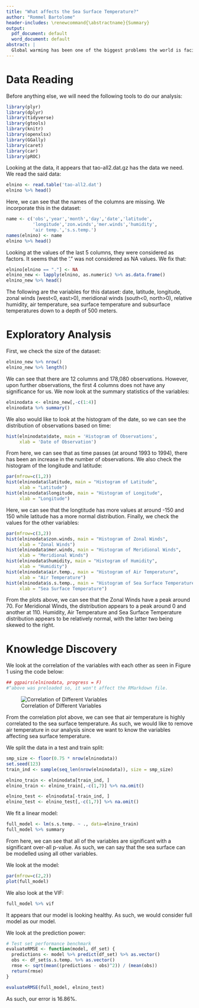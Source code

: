 ---
title: "What affects the Sea Surface Temperature?"
author: "Rommel Bartolome"
header-includes: \renewcommand{\abstractname}{Summary}
output:
  pdf_document: default
  word_document: default
abstract: |
  Global warming has been one of the biggest problems the world is facing today. In particular, the increasing ocean temperature affect marine species and ecosystems. This increase can cause coral bleaching and in turn, loss of breeding grounds for marine animals. In this exercise, we discover knowledge using data from the Tropical Atmosphere Ocean (TAO) array which was developed by the international Tropical Ocean Global Atmosphere (TOGA) program. In particular, we would like to know what are the indicators of a sea surface temperature increase. Here, we found that air temperature and sea surface temperature are highly correlated with each other and as such, we remove air temperature in our predictor variables. The final linear model is as follows: sea_surface_temp = 5.955*latitude +  0.3791*longitude + 0.3295*zonal_winds -0.8165*meridional_winds -1.126*humidity, with an error of 16.86%. From here, we can see that increasing the latitude, longitude and zonal winds also increase the sea surface temperature. On the other hand, the lower the meridional winds and the humidity, the higher the sea surface temperature will be. We can use these insights in detecting possible triggers for sea surface temperature increase.
---

# Data Reading 

Before anything else, we will need the following tools to do our analysis:

```{r message=FALSE, warning=FALSE}
library(plyr)
library(dplyr)
library(tidyverse)
library(gtools)
library(knitr)
library(openxlsx)
library(GGally)
library(caret)
library(car)
library(pROC)
```

Looking at the data, it appears that tao-all2.dat.gz has the data we need. We read the said data:

```{r}
elnino <- read.table('tao-all2.dat')
elnino %>% head()
```

Here, we can see that the names of the columns are missing. We incorporate this in the dataset:

```{r}
name <- c('obs','year','month','day','date','latitude',
          'longitude','zon.winds','mer.winds','humidity',
          'air temp.','s.s.temp.')
names(elnino) <- name
elnino %>% head() 
```

Looking at the values of the last 5 columns, they were considered as factors. It seems that the '." was not considered as NA values. We fix that:

```{r}
elnino[elnino == "."] <- NA
elnino_new <- lapply(elnino, as.numeric) %>% as.data.frame()
elnino_new %>% head()
```

The following are the variables for this dataset: date, latitude, longitude, zonal winds (west<0, east>0), meridional winds (south<0, north>0), relative humidity, air temperature, sea surface temperature and subsurface temperatures down to a depth of 500 meters.

# Exploratory Analysis

First, we check the size of the dataset:

```{r}
elnino_new %>% nrow()
elnino_new %>% length()
```

We can see that there are 12 columns and 178,080 observations. However, upon further observations, the first 4 columns does not have any significance for us. We now look at the summary statistics of the variables:

```{r}
elninodata <- elnino_new[,-c(1:4)]
elninodata %>% summary()
```

We also would like to look at the histogram of the date, so we can see the distribution of observations based on time:

```{r}
hist(elninodata$date, main = 'Histogram of Observations', 
     xlab = 'Date of Observation')
```

From here, we can see that as time passes (at around 1993 to 1994), there has been an increase in the number of observations. We also check the histogram of the longitude and latitude:

```{r}
par(mfrow=c(1,2))
hist(elninodata$latitude, main = "Histogram of Latitude", 
     xlab = "Latitude")
hist(elninodata$longitude, main = "Histogram of Longitude", 
     xlab = "Longitude")
```

Here, we can see that the longtitude has more values at around -150 and 150 while latitude has a more normal distribution. Finally, we check the values for the other variables:

```{r}
par(mfrow=c(3,2))
hist(elninodata$zon.winds, main = "Histogram of Zonal Winds", 
     xlab = "Zonal Winds")
hist(elninodata$mer.winds, main = "Histogram of Meridional Winds", 
     xlab = "Meridional Winds")
hist(elninodata$humidity, main = "Histogram of Humidity", 
     xlab = "Humidity")
hist(elninodata$air.temp., main = "Histogram of Air Temperature", 
     xlab = "Air Temperature")
hist(elninodata$s.s.temp., main = "Histogram of Sea Surface Temperature", 
     xlab = "Sea Surface Temperature")
```

From the plots above, we can see that the Zonal Winds have a peak around 70. For Meridional Winds, the distribution appears to a peak around 0 and another at 110. Humidity, Air Temperature and Sea Surface Temperature distribution appears to be relatively normal, with the latter two being skewed to the right.

# Knowledge Discovery

We look at the correlation of the variables with each other as seen in Figure 1 using the code below:

```{r eval=FALSE, warning=FALSE}
## ggpairs(elninodata, progress = F) 
#^above was preloaded so, it won't affect the RMarkdown file.
```

![Correlation of Different Variables](elnino.png)

From the correlation plot above, we can see that air temperature is highly correlated to the sea surface temperature. As such, we would like to remove air temperature in our analysis since we want to know the variables affecting sea surface temperature.

We split the data in a test and train split:

```{r}
smp_size <- floor(0.75 * nrow(elninodata))
set.seed(123)
train_ind <- sample(seq_len(nrow(elninodata)), size = smp_size)

elnino_train <- elninodata[train_ind, ]
elnino_train <- elnino_train[,-c(1,7)] %>% na.omit()

elnino_test <- elninodata[-train_ind, ]
elnino_test <- elnino_test[,-c(1,7)] %>% na.omit()
```

We fit a linear model:

```{r}
full_model <- lm(s.s.temp. ~ ., data=elnino_train)
full_model %>% summary
```
From here, we can see that all of the variables are significant with a significant over-all p-value. As such, we can say that the sea surface can be modelled using all other variables.

We look at the model:

```{r}
par(mfrow=c(2,2))
plot(full_model)
```

We also look at the VIF:

```{r}
full_model %>% vif
```

It appears that our model is looking healthy. As such, we would consider full model as our model.

We look at the prediction power:

```{r}
# Test set performance benchmark
evaluateRMSE <- function(model, df_set) {
  predictions <- model %>% predict(df_set) %>% as.vector()
  obs <- df_set$s.s.temp. %>% as.vector()
  rmse <- sqrt(mean((predictions - obs)^2)) / (mean(obs))
  return(rmse)
}

evaluateRMSE(full_model, elnino_test)
```

As such, our error is 16.86%.

